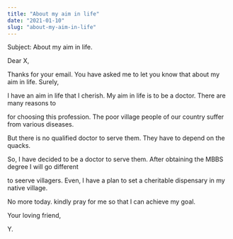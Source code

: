 ```yaml
---
title: "About my aim in life"
date: "2021-01-10"
slug: "about-my-aim-in-life"
---
```


Subject: About my aim in life.

Dear X,

Thanks for your email. You have asked me to let you know that about my aim in life. Surely, 

I have an aim in life that I cherish. My aim in life is to be a doctor. There are many reasons to 

for choosing this profession. The poor village people of our country suffer from various diseases.

But there is no qualified doctor to serve them. They have to depend on the quacks. 

So, I have decided to be a doctor to serve them. After obtaining the MBBS degree I will go different 

to seerve villagers. Even, I have a plan to set a cheritable dispensary in my native village.


No more today. kindly pray for me so that I can achieve my goal.

Your loving friend,

Y.